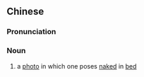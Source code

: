 {{also|牀照}}
==Chinese==
{{zh-forms|t2=牀照}}

===Pronunciation===
{{zh-pron
|m=chuángzhào
|c=cong4 ziu3
|cat=n
}}

===Noun===
{{zh-noun}}

# a [[photo]] in which one poses [[naked]] in [[bed]]